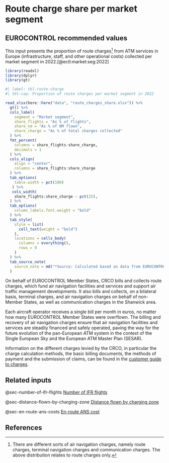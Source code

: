# Route charge share per market segment {#sec-route-charge-share-per-market-segment}

## EUROCONTROL recommended values

This input presents the proportion of route charges^[There are different sorts of air navigation charges, namely route charges, terminal navigation charges and communication charges. The above distribution relates to route charges only.]
from ATM services in Europe (infrastructure, staff, and other operational costs) 
collected per market segment in 2022.[@ectl:market:seg:2022]

```r
library(readxl)
library(dplyr)
library(gt)

#| label: tbl-route-charge
#| tbl-cap: Proportion of route charges per market segment in 2022

read_xlsx(here::here("data", "route_charges_share.xlsx")) %>% 
  gt() %>% 
  cols_label(
    segment = "Market segment",
    share_flights = "As % of flights",
    share_nm = "As % of NM flown",
    share_charge = "As % of total charges collected"
  ) %>% 
  fmt_percent(
    columns = share_flights:share_charge,
    decimals = 1
  ) %>% 
  cols_align(
    align = "center",
    columns = share_flights:share_charge
  ) %>% 
  tab_options(
    table.width = pct(100)
   ) %>% 
   cols_width(
    share_flights:share_charge ~ pct(25),
  ) %>% 
  tab_options(
    column_labels.font.weight = "bold"
  ) %>% 
  tab_style(
    style = list(
      cell_text(weight = "bold")
    ),
    locations = cells_body(
      columns = everything(),
      rows = 9
    )
  ) %>% 
  tab_source_note(
    source_note = md("*Source: Calculated based on data from EUROCONTROL STATFOR, EUROCONTROL PRISME and EUROCONTROL CRCO*")
  )
```

On behalf of EUROCONTROL Member States, CRCO bills and collects route charges, 
which fund air navigation facilities and services and support air traffic management
developments. It also bills and collects, on a bilateral basis, terminal charges,
and air navigation charges on behalf of non-Member States, as well as communication 
charges in the Shanwick area.

Each aircraft operator receives a single bill per month in euros, no matter how 
many EUROCONTROL Member States were overflown. The billing and recovery of air 
navigation charges ensure that air navigation facilities and services are steadily
financed and safely operated, paving the way for the future evolution of the
pan-European ATM system in the context of the Single European Sky and the 
European ATM Master Plan (SESAR).

Information on the different charges levied by the CRCO, in particular the charge
calculation methods, the basic billing documents, the methods of payment and the
submission of claims, can be found in the [customer guide to charges](https://www.eurocontrol.int/publication/customer-guide-route-charges).

## Related inputs

@sec-number-of-ifr-flights [Number of IFR flights](#sec-number-of-ifr-flights)

@sec-distance-flown-by-charging-zone [Distance flown by charging zone](#sec-distance-flown-by-charging-zone)

@sec-en-route-ans-costs [En-route ANS cost](#sec-en-route-ans-costs)

## References

